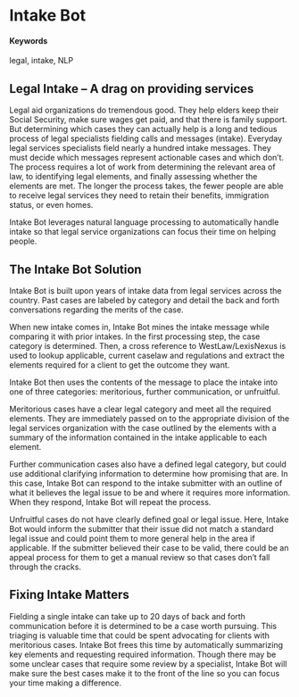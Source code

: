 # Intake Bot {#Automatic-Legal-Intake}

#### Keywords

legal, intake, NLP 

## Legal Intake – A drag on providing services
Legal aid organizations do tremendous good. They help elders keep their Social Security, make sure wages get paid, and that there is family support. But determining which cases they can actually help is a long and tedious process of legal specialists fielding calls and messages (intake). Everyday legal services specialists field nearly a hundred intake messages. They must decide which messages represent actionable cases and which don’t. The process requires a lot of work from determining the relevant area of law, to identifying legal elements, and finally assessing whether the elements are met. The longer the process takes, the fewer people are able to receive legal services they need to retain their benefits, immigration status, or even homes.

Intake Bot leverages natural language processing to automatically handle intake so that legal service organizations can focus their time on helping people.


## The Intake Bot Solution
Intake Bot is built upon years of intake data from legal services across the country. Past cases are labeled by category and detail the back and forth conversations regarding the merits of the case. 

When new intake comes in, Intake Bot mines the intake message while comparing it with prior intakes. In the first processing step, the case category is determined. Then, a cross reference to WestLaw/LexisNexus is used to lookup applicable, current caselaw and regulations and extract the elements required for a client to get the outcome they want. 

Intake Bot then uses the contents of the message to place the intake into one of three categories: meritorious, further communication, or unfruitful. 

Meritorious cases have a clear legal category and meet all the required elements. They are immediately passed on to the appropriate division of the legal services organization with the case outlined by the elements with a summary of the information contained in the intake applicable to each element.

Further communication cases also have a defined legal category, but could use additional clarifying information to determine how promising that are. In this case, Intake Bot can respond to the intake submitter with an outline of what it believes the legal issue to be and where it requires more information. When they respond, Intake Bot will repeat the process.

Unfruitful cases do not have clearly defined goal or legal issue. Here, Intake Bot would inform the submitter that their issue did not match a standard legal issue and could point them to more general help in the area if applicable. If the submitter believed their case to be valid, there could be an appeal process for them to get a manual review so that cases don't fall through the cracks.


## Fixing Intake Matters
Fielding a single intake can take up to 20 days of back and forth communication before it is determined to be a case worth pursuing. This triaging is valuable time that could be spent advocating for clients with meritorious cases. Intake Bot frees this time by automatically summarizing key elements and requesting required information. Though there may be some unclear cases that require some review by a specialist, Intake Bot will make sure the best cases make it to the front of the line so you can focus your time making a difference.
